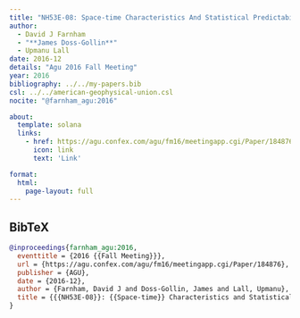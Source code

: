 ```yaml
---
title: "NH53E-08: Space-time Characteristics And Statistical Predictability Of Extreme Daily Precipitation Events In The Ohio River Basin"
author:
  - David J Farnham
  - "**James Doss-Gollin**"
  - Upmanu Lall
date: 2016-12
details: "Agu 2016 Fall Meeting"
year: 2016
bibliography: ../../my-papers.bib
csl: ../../american-geophysical-union.csl
nocite: "@farnham_agu:2016"

about:
  template: solana
  links:
    - href: https://agu.confex.com/agu/fm16/meetingapp.cgi/Paper/184876
      icon: link
      text: 'Link'

format:
  html:
    page-layout: full
---
```


## BibTeX

```bibtex
@inproceedings{farnham_agu:2016,
  eventtitle = {2016 {{Fall Meeting}}},
  url = {https://agu.confex.com/agu/fm16/meetingapp.cgi/Paper/184876},
  publisher = {AGU},
  date = {2016-12},
  author = {Farnham, David J and Doss-Gollin, James and Lall, Upmanu},
  title = {{{NH53E-08}}: {{Space-time}} Characteristics and Statistical Predictability of Extreme Daily Precipitation Events in the {{Ohio River Basin}}},
}
```